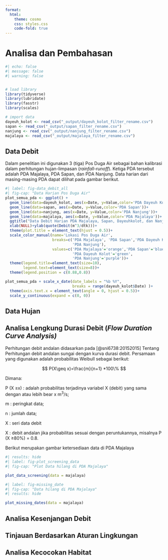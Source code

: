 ```yaml
---
format:
  html:
    theme: cosmo
    css: styles.css
    code-fold: true
---
```


# Analisa dan Pembahasan

```r
#| echo: false
#| message: false
#| warning: false


# load library
library(tidyverse)
library(lubridate)
library(fasstr)
library(scales)

# import data
dayeuh_kolot <- read_csv("_output/dayeuh_kolot_filter_rename.csv")
sapan <- read_csv("_output/sapan_filter_rename.csv")
nanjung <- read_csv("_output/nanjung_filter_rename.csv")
majalaya <- read_csv("_output/majalaya_filter_rename.csv")
```

## Data Debit

Dalam penelitian ini digunakan 3 (tiga) Pos Duga Air sebagai bahan kalibrasi dalam perhitungan hujan-limpasan (*rainfall-runoff*). Ketiga PDA tersebut adalah PDA Majalaya, PDA Sapan, dan PDA Nanjung. Data harian dari masing-masing PDA dapat dilihat pada gambar berikut.

```r
#| label: fig-data_debit_all
#| fig-cap: "Data Harian Pos Duga Air"
plot_semua_pda <- ggplot() +
  geom_line(data=dayeuh_kolot, aes(x=Date, y=Value,color='PDA Dayeuh Kolot'))+
  geom_line(data=sapan, aes(x=Date, y=Value,color='PDA Sapan'))+
  geom_line(data=nanjung, aes(x=Date, y=Value,color='PDA Nanjung'))+
  geom_line(data=majalaya, aes(x=Date, y=Value,color='PDA Majalaya'))+
  ggtitle("Data Debit Harian PDA Majalaya, Sapan, Dayeuhkolot, dan Nanjung")+
  xlab(NULL)+ylab(quote(Debit(m^3/dtk)))+
  theme(plot.title = element_text(hjust = 0.5))+
  scale_color_manual(name='Lokasi Pos Duga Air',
                     breaks=c('PDA Majalaya', 'PDA Sapan','PDA Dayeuh Kolot',
                              'PDA Nanjung'),
                     values=c('PDA Majalaya'='orange','PDA Sapan'='blue',
                              'PDA Dayeuh Kolot'='green',  
                              'PDA Nanjung'='purple'))+
  theme(legend.title=element_text(size=10),
        legend.text=element_text(size=8))+
  theme(legend.position = c(0.88,0.8))

plot_semua_pda + scale_x_date(date_labels = "%b %Y",
                              breaks = range(dayeuh_kolot$Date) )+
  theme(axis.text.x = element_text(angle = 0, hjust = 0.5))+
  scale_y_continuous(expand = c(0, 0))
```

## Data Hujan

## Analisa Lengkung Durasi Debit (*Flow Duration Curve Analysis)*

Perhitungan debit andalan didasarkan pada [@sni6738:20152015] Tentang Perhitungan debit andalan sungai dengan kurva durasi debit. Persamaan yang digunakan adalah probabilitas Weibull sebagai berikut:

$$
P(X\geq x)=\frac{m}{n+1} *100\%
$$

Dimana:

P (X ≥x) : adalah probabilitas terjadinya variabel X (debit) yang sama dengan atau lebih bear x m^3^/s;

m : peringkat data;

n : jumlah data;

X : seri data debit

X : debit andalan jika probabilitas sesuai dengan peruntukannya, misalnya P (X ≥80%) = 0.8.

Berikut merupakan gambar ketersediaan data di PDA Majalaya

```r
#| results: hide 
#| label: fig-plot_screening_data
#| fig-cap: "Plot Data hilang di PDA Majalaya"

plot_data_screening(data = majalaya)

```

```r
#| label: fig-missing_date
#| fig-cap: "Data hilang di PDA Majalaya"
#| results: hide

plot_missing_dates(data = majalaya)


```

## Analisa Kesenjangan Debit

## Tinjauan Berdasarkan Aturan Lingkungan

## Analisa Kecocokan Habitat
